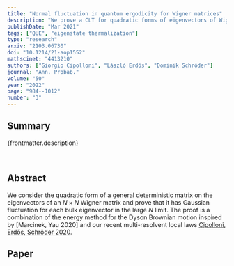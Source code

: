 ```yaml
---
title: "Normal fluctuation in quantum ergodicity for Wigner matrices"
description: "We prove a CLT for quadratic forms of eigenvectors of Wigner matrices with arbitrary deterministic matrices, considerably strengthening previous results on quantum unique ergodicity."
publishDate: "Mar 2021"
tags: ["QUE", "eigenstate thermalization"]
type: "research"
arxiv: "2103.06730"
doi: "10.1214/21-aop1552"
mathscinet: "4413210"
authors: ["Giorgio Cipolloni", "László Erdős", "Dominik Schröder"]
journal: "Ann. Probab."
volume: "50"
year: "2022"
page: "984--1012"
number: "3"
---
```


## Summary

{frontmatter.description}

<br />

## Abstract

We consider the quadratic form of a general deterministic matrix on the eigenvectors of an $N\times N$ Wigner matrix and prove that it has Gaussian fluctuation for each bulk eigenvector in the large $N$ limit. The proof is a combination of the energy method for the Dyson Brownian motion inspired by [Marcinek, Yau 2020] and our recent multi-resolvent local laws [Cipolloni, Erdős, Schröder 2020](./201213215).

## Paper
